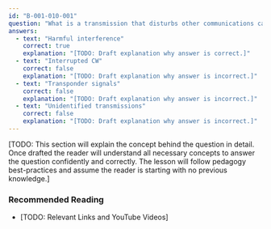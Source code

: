 ```yaml
---
id: "B-001-010-001"
question: "What is a transmission that disturbs other communications called?"
answers:
  - text: "Harmful interference"
    correct: true
    explanation: "[TODO: Draft explanation why answer is correct.]"
  - text: "Interrupted CW"
    correct: false
    explanation: "[TODO: Draft explanation why answer is incorrect.]"
  - text: "Transponder signals"
    correct: false
    explanation: "[TODO: Draft explanation why answer is incorrect.]"
  - text: "Unidentified transmissions"
    correct: false
    explanation: "[TODO: Draft explanation why answer is incorrect.]"
---
```


[TODO: This section will explain the concept behind the question in detail. Once drafted the reader will understand all necessary concepts to answer the question confidently and correctly. The lesson will follow pedagogy best-practices and assume the reader is starting with no previous knowledge.]

### Recommended Reading

- [TODO: Relevant Links and YouTube Videos]
